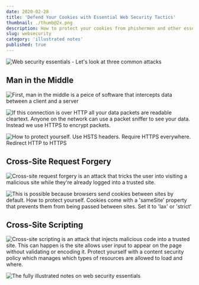 ```yaml
---
date: 2020-02-28
title: 'Defend Your Cookies with Essential Web Security Tactics'
thumbnail: ./thumb@2x.png
description: How to protect your cookies from phishermen and other essential survival tips
slug: websecurity
category: 'illustrated notes'
published: true
---
```




<NotesContainer>

![Web security essentials - Let's look at three common attacks](./web-security-1.png)

## Man in the Middle

![First, man in the middle is a peice of software that intercepts data between a client and a server](./web-security-2.png)

![If this connection is over HTTP all your data packets are readable cleartext. Anyone on the network can use a packet sniffer to see your data. Instead we use HTTPS to encrypt packets. ](./web-security-6.png)

![How to protect yourself. Use HSTS headers. Require HTTPS everywhere. Redirect HTTP to HTTPS](./web-security-7.png)

## Cross-Site Request Forgery

![Cross-site request forgery is an attack that tricks the user into visiting a malicious site while they're already logged into a trusted site.](./web-security-3.png)

![This is possible because browsers send cookies between sites by default. How to protect yourself. Cookies come with a 'sameSite' property that prevents them from being passed between sites. Set it to 'lax' or 'strict'](./web-security-4.png)

## Cross-Site Scripting

![Cross-site scripting is an attack that injects malicious code into a trusted site. This can happen is the site allows user input to appear on the page without validating or encoding it. Protect yourself with a content security policy which manages which types of resources are allowed to load and where.](./web-security-5.png)

</NotesContainer>

<FullNote coursename="Web Security Essentials" courselink="https://egghead.io/courses/web-security-essentials?af=54fd64">

<img alt="The fully illustrated notes on web security essentials" src="./web-security-final--small.png" />

</FullNote>